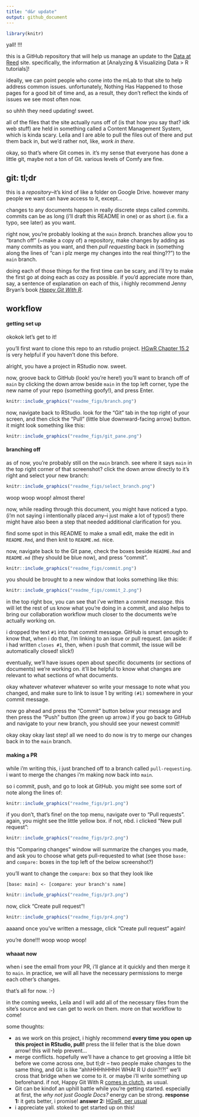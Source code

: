 ```yaml
---
title: "d&r update"
output: github_document
---
```


```r
library(knitr)
```

yall! !!!

this is a GitHub repository that will help us manage an update to the [Data at Reed](data-at-reed) site. specifically, the information at [Analyzing & Visualizing Data > R tutorials]!

ideally, we can point people who come into the mLab to that site to help address common issues. unfortunately, Nothing Has Happened to those pages for a good bit of time and, as a result, they don’t reflect the kinds of issues we see most often now.

so uhhh they need updating! sweet.

all of the files that the site actually runs off of (is that how you say that? idk web stuff) are held in something called a Content Management System, which is kinda scary. Leila and I are able to pull the files out of there and put them back in, but we'd rather not, like, _work in there_.

okay, so that's where Git comes in. it's my sense that everyone has done a little git, maybe not a ton of Git. various levels of Comfy are fine.

## git: tl;dr

this is a _repository_--it's kind of like a folder on Google Drive. however many people we want can have access to it, except...

changes to any documents happen in really discrete steps called _commits_. commits can be as long (i'll draft this README in one) or as short (i.e. fix a typo, see later) as you want.

right now, you're probably looking at the `main` _branch_. branches allow you to "branch off" (~make a copy of) a repository, make changes by adding as many commits as you want, and then _pull requesting_ back in (something along the lines of "can i plz merge my changes into the real thing??") to the `main` branch.

doing each of those things for the first time can be scary, and i'll try to make the first go at doing each as cozy as possible. if you'd appreciate more than, say, a sentence of explanation on each of this, i highly recommend Jenny Bryan's book [_Happy Git With R_](https://happygitwithr.com/).

## workflow

#### getting set up

okokok let's get to it!

you'll first want to clone this repo to an rstudio project. [HGwR Chapter 15.2](https://happygitwithr.com/new-github-first.html#new-rstudio-project-via-git-clone) is very helpful if you haven't done this before.

alright, you have a project in RStudio now. sweet.

now, groove back to GitHub (look! you're here!) you'll want to branch off of `main` by clicking the down arrow beside `main` in the top left corner, type the new name of your repo (something goofy!), and press Enter.

```r
knitr::include_graphics("readme_figs/branch.png")
```

now, navigate back to RStudio. look for the "Git" tab in the top right of your screen, and then click the "Pull" (little blue downward-facing arrow) button. it might look something like this:

```r
knitr::include_graphics("readme_figs/git_pane.png")
```

#### branching off

as of now, you're probably still on the `main` branch. see where it says `main` in the top right corner of that screenshot? click the down arrow directly to it's right and select your new branch:

```r
knitr::include_graphics("readme_figs/select_branch.png")
```

woop woop woop! almost there!

now, while reading through this document, you might have noticed a typo. (i'm not saying i intentionally placed any--i just make a lot of typos!) there might have also been a step that needed additional clarification for you.

find some spot in this README to make a small edit, make the edit in `README.Rmd`, and then knit to `README.md`. nice.

now, navigate back to the Git pane, check the boxes beside `README.Rmd` and `README.md` (they should be blue now), and press "commit".

```r
knitr::include_graphics("readme_figs/commit.png")
```

you should be brought to a new window that looks something like this:

```r
knitr::include_graphics("readme_figs/commit_2.png")
```

in the top right box, you can see that i've written a _commit message_. this will let the rest of us know what you're doing in a commit, and also helps to bring our collaboration workflow much closer to the documents we're actually working on.

i dropped the text `#1` into that commit message. GitHub is smart enough to know that, when i do that, i'm linking to an issue or pull request. (an aside: if i had written `closes #1`, then, when i push that commit, the issue will be automatically closed! slick!)

eventually, we'll have issues open about specific documents (or sections of documents) we're working on. it'll be helpful to know what changes are relevant to what sections of what documents.

okay whatever whatever whatever so write your message to note what you changed, and make sure to link to issue 1 by writing `(#1)` somewhere in your commit message.

now go ahead and press the "Commit" button below your message and then press the "Push" button (the green up arrow.) if you go back to GitHub and navigate to your new branch, you should see your newest commit!

okay okay okay last step! all we need to do now is try to merge our changes back in to the `main` branch.

#### making a PR

while i'm writing this, i just branched off to a branch called `pull-requesting`. i want to merge the changes i'm making now back into `main`.

so i commit, push, and go to look at GitHub. you might see some sort of note along the lines of:

```r
knitr::include_graphics("readme_figs/pr1.png")
```

if you don't, that's fine! on the top menu, navigate over to "Pull requests". again, you might see the little yellow box. if not, nbd. i clicked "New pull request":

```r
knitr::include_graphics("readme_figs/pr2.png")
```

this "Comparing changes" window will summarize the changes you made, and ask you to choose what gets pull-requested to what (see those `base:` and `compare:` boxes in the top left of the below screenshot?)

you'll want to change the `compare:` box so that they look like

`[base: main] <- [compare: your branch's name]`

```r
knitr::include_graphics("readme_figs/pr3.png")
```

now, click "Create pull request"!

```r
knitr::include_graphics("readme_figs/pr4.png")
```

aaaand once you've written a message, click "Create pull request" again!

you're done!!! woop woop woop!

#### whaaat now

when i see the email from your PR, i'll glance at it quickly and then merge it to `main`. in practice, we will all have the necessary permissions to merge each other's changes.

that's all for now. :-) 

in the coming weeks, Leila and I will add all of the necessary files from the site's source and we can get to work on them. more on that workflow to come!

some thoughts:  

* as we work on this project, i highly recommend **every time you open up this project in RStudio, pull!** press the lil feller that is the blue down arrow! this will help prevent...
* merge conflicts. hopefully we'll have a chance to get grooving a little bit before we come across one, but tl;dr -- two people make changes to the same thing, and Git is like "ahhHHHhHHhH WHAt R U doin?!?!" we'll cross that bridge when we come to it. or maybe i'll write something up beforehand. if not, Happy Git With R [comes in clutch](https://happygitwithr.com/push-rejected.html), as usual.
* Git can be kindof an uphill battle while you're getting started. especially at first, the _why not just Google Docs?_ energy can be strong. **response 1:** it gets better, i promise! **answer 2:** [HGwR, per usual](https://happygitwithr.com/big-picture.html)
* i appreciate yall. stoked to get started up on this!


